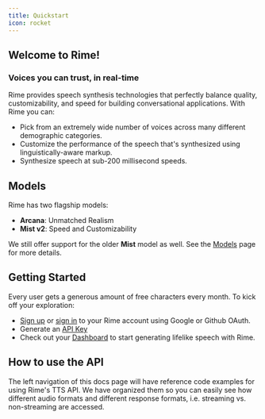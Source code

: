 ```yaml
---
title: Quickstart
icon: rocket
---
```


## Welcome to Rime!
### Voices you can trust, in real-time

Rime provides speech synthesis technologies that perfectly balance quality, customizability, and speed for building conversational applications. With Rime you can:
- Pick from an extremely wide number of voices across many different demographic categories.
- Customize the performance of the speech that's synthesized using linguistically-aware markup.
- Synthesize speech at sub-200 millisecond speeds.

## Models

Rime has two flagship models:
- **Arcana**: Unmatched Realism
- **Mist v2**: Speed and Customizability

We still offer support for the older **Mist** model as well. See the [Models](/api-reference/models) page for more details.

## Getting Started

Every user gets a generous amount of free characters every month. To kick off your exploration:
- [Sign up](https://app.rime.ai/signup/) or [sign in](https://app.rime.ai/login/) to your Rime account using Google or Github OAuth.
- Generate an [API Key](https://app.rime.ai/tokens/)
- Check out your [Dashboard](https://app.rime.ai/) to start generating lifelike speech with Rime.

## How to use the API

The left navigation of this docs page will have reference code examples for using Rime's TTS API. We have organized them so you can easily see how different audio formats and different response formats, i.e. streaming vs. non-streaming are accessed.